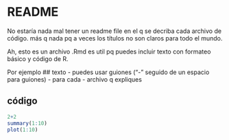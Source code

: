 # README

No estaría nada mal tener un readme file en el q se decriba cada archivo de código. más q nada pq a veces los títulos no son claros para todo el mundo.

Ah, esto es un archivo .Rmd
es util pq puedes incluir texto con formateo básico y código de R.

Por ejemplo
## texto
- puedes usar guiones ("- " seguido de un espacio para guiones)
- para cada
- archivo q expliques

## código
```r
2+2
summary(1:10)
plot(1:10)
```

